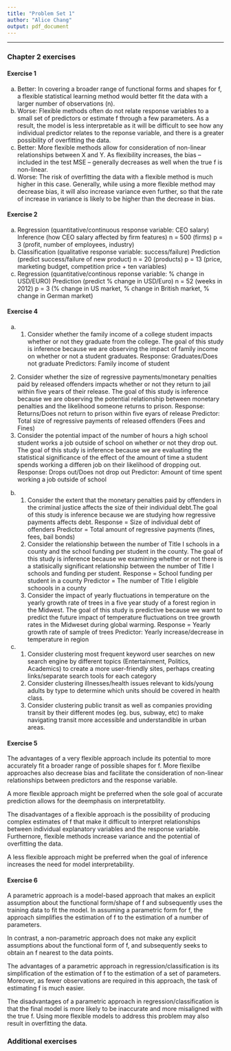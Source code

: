 ```yaml
---
title: "Problem Set 1"
author: "Alice Chang"
output: pdf_document
---
```


* * *

### Chapter 2 exercises

#### Exercise 1
a) Better: In covering a broader range of functional forms and shapes for f, a flexible statistical learning method would better fit the data with a larger number of observations (n).
b) Worse: Flexible methods often do not relate response variables to a small set of predictors or estimate f through a few parameters. As a result, the model is less interpretable as it will be difficult to see how any individual predictor relates to the reponse variable, and there is a greater possibility of overfitting the data. 
c) Better: More flexible methods allow for consideration of non-linear relationships between X and Y. As flexibility increases, the bias -- included in the test MSE -- generally decreases as well when the true f is non-linear. 
d) Worse: The risk of overfitting the data with a flexible method is much higher in this case. Generally, while using a more flexible method may decrease bias, it will also increase variance even further, so that the rate of increase in variance is likely to be higher than the decrease in bias. 

#### Exercise 2
a) Regression (quantitative/continuous response variable: CEO salary)
   Inference (how CEO salary affected by firm features)
   n = 500 (firms)
   p = 3 (profit, number of employees, industry)
b) Classification (qualitative response variable: success/failure)
   Prediction (predict success/failure of new product)
   n = 20 (products)
   p = 13 (price, marketing budget, competition price + ten variables)
c) Regression (quantitative/continous reponse variable: % change in USD/EURO)
  Prediction (predict % change in USD/Euro)
  n = 52 (weeks in 2012)
  p = 3 (% change in US market, % change in British market, % change in German market)

#### Exercise 4
a) 1. Consider whether the family income of a college student impacts whether or not they graduate from the college. The goal of this study is inference because we are observing the impact of family income on whether or not a student graduates. 
  Response: Graduates/Does not graduate
  Predictors: Family income of student
  2. Consider whether the size of regressive payments/monetary penalties paid by released offenders impacts whether or not they return to jail within five years of their release. The goal of this study is inference because we are observing the potential relationship between monetary penalties and the likelihood someone returns to prison.
    Response: Returns/Does not return to prison within five eyars of release
    Predictor: Total size of regressive payments of released offenders (Fees and Fines)
  3. Consider the potential impact of the number of hours a high school student works a job outside of school on whether or not they drop out. The goal of this study is inference because we are evaluating the statistical significance of the effect of the amount of time a student spends working a differen job on their likelihood of dropping out. 
    Response: Drops out/Does not drop out
    Predictor: Amount of time spent working a job outside of school

b) 1. Consider the extent that the monetary penalties paid by offenders in the criminal justice affects the size of their individual debt.The goal of this study is inference because we are studying how regressive payments affects debt. 
      Response = Size of individual debt of offenders
      Predictor = Total amount of regressive payments (fines, fees, bail bonds)
    2. Consider the relationship between the number of Title I schools in a county and the school funding per student in the county. The goal of this study is inference because we examining whether or not there is a statisically significant relationship between the number of Title I schools and funding per student.
      Response = School funding per student in a county
      Predictor = The number of Title I eligible schoools in a county
    3. Consider the impact of yearly fluctuations in temperature on the yearly growth rate of trees in a five year study of a forest region in the Midwest. The goal of this study is predictive because we want to predict the future impact of temperature fluctuations on tree growth rates in the Midweset during global warming. 
    Response = Yearly growth rate of sample of trees
    Predictor: Yearly increase/decrease in temperature in region

c) 1. Consider clustering most frequent keyword user searches on new search engine by different topics (Entertainment, Politics, Academics) to create a more user-friendly sites, perhaps creating links/separate search tools for each category
    2. Consider clustering illnesses/health issues relevant to kids/young adults by type to determine which units should be covered in health class.
    3. Consider clustering public transit as well as companies providing transit by their different modes (eg. bus, subway, etc) to make navigating transit more accessible and understandible in urban areas. 

#### Exercise 5
The advantages of a very flexible approach include its potential to more accurately fit a broader range of possible shapes for f. More flexilbe approaches also decrease bias and facilitate the consideration of non-linear relationships between predictors and the response variable. 

A more flexible approach might be preferred when the sole goal of accurate prediction allows for the deemphasis on interpretatblity. 

The disadvantages of a flexible approach is the possibility of producing complex estimates of f that make it difficult to interpret relationships between individual explanatory variables and the response variable. Furthernore, flexible methods increase variance and the potential of overfitting the data. 

A less flexible approach might be preferred when the goal of inference increases the need for model interpretability. 

#### Exercise 6
A parametric approach is a model-based approach that makes an explicit assumption about the functional form/shape of f and subsequently uses the training data to fit the model. In assuming a parametric form for f, the approach simplifies the estimation of f to the estimation of a number of parameters. 

In contrast, a non-parametric approach does not make any explicit assumptions about the functional form of f, and subsequently seeks to obtain an f nearest to the data points. 

The advantages of a parametric approach in regression/classification is its simplification of the estimation of f to the estimation of a set of parameters. Moreover, as fewer observations are required in this approach, the task of estimating f is much easier.  

The disadvantages of a parametric approach in regression/classification is that the final model is more likely to be inaccurate and more misaligned with the true f. Using more flexible models to address this problem may also result in overfitting the data. 


### Additional exercises